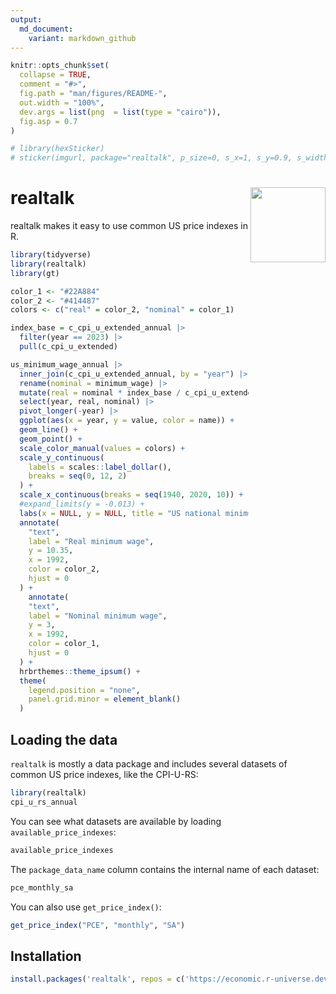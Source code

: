 ```yaml
---
output:
  md_document:
    variant: markdown_github
---
```


<!-- README.md is generated from README.Rmd. Please edit that file -->

```r
knitr::opts_chunk$set(
  collapse = TRUE,
  comment = "#>",
  fig.path = "man/figures/README-",
  out.width = "100%",
  dev.args = list(png  = list(type = "cairo")),
  fig.asp = 0.7
)

# library(hexSticker)
# sticker(imgurl, package="realtalk", p_size=0, s_x=1, s_y=0.9, s_width=1, h_fill="#ffffff", h_color="#6f6c65", filename="inst/figures/imgfile.png")
```

# realtalk <a href="https://economic.github.io/realtalk/"><img src="man/figures/logo.png" align="right" width="120" /></a>

<!-- badges: start -->
<!-- badges: end -->

realtalk makes it easy to use common US price indexes in R.

```r
library(tidyverse)
library(realtalk)
library(gt)

color_1 <- "#22A884"
color_2 <- "#414487"
colors <- c("real" = color_2, "nominal" = color_1)

index_base = c_cpi_u_extended_annual |> 
  filter(year == 2023) |> 
  pull(c_cpi_u_extended)

us_minimum_wage_annual |> 
  inner_join(c_cpi_u_extended_annual, by = "year") |> 
  rename(nominal = minimum_wage) |> 
  mutate(real = nominal * index_base / c_cpi_u_extended) |> 
  select(year, real, nominal) |> 
  pivot_longer(-year) |> 
  ggplot(aes(x = year, y = value, color = name)) +
  geom_line() + 
  geom_point() + 
  scale_color_manual(values = colors) +
  scale_y_continuous(
    labels = scales::label_dollar(), 
    breaks = seq(0, 12, 2)
  ) +
  scale_x_continuous(breaks = seq(1940, 2020, 10)) +
  #expand_limits(y = -0.013) +
  labs(x = NULL, y = NULL, title = "US national minimum wage, in nominal and real terms (2023$)") +
  annotate(
    "text",
    label = "Real minimum wage",
    y = 10.35,
    x = 1992, 
    color = color_2,
    hjust = 0
  ) +
    annotate(
    "text",
    label = "Nominal minimum wage",
    y = 3,
    x = 1992, 
    color = color_1,
    hjust = 0
  ) +
  hrbrthemes::theme_ipsum() + 
  theme(
    legend.position = "none",
    panel.grid.minor = element_blank()
  )
```

## Loading the data
`realtalk` is mostly a data package and includes several datasets of common US
price indexes, like the CPI-U-RS:
```r
library(realtalk)
cpi_u_rs_annual
```

You can see what datasets are available by loading `available_price_indexes`:
```r
available_price_indexes
```
The `package_data_name` column contains the internal name of each dataset:
```r
pce_monthly_sa
```
You can also use `get_price_index()`:
```r
get_price_index("PCE", "monthly", "SA")
```

## Installation
``` r
install.packages('realtalk', repos = c('https://economic.r-universe.dev'))
```

